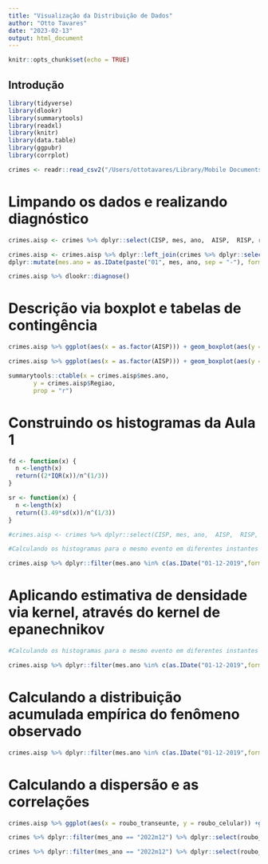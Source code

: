 ```yaml
---
title: "Visualização da Distribuição de Dados"
author: "Otto Tavares"
date: "2023-02-13"
output: html_document
---
```


```r
knitr::opts_chunk$set(echo = TRUE)
```


## Introdução

```r
library(tidyverse)
library(dlookr)
library(summarytools)
library(readxl)
library(knitr)
library(data.table)
library(ggpubr)
library(corrplot)
```


```r
crimes <- readr::read_csv2("/Users/ottotavares/Library/Mobile Documents/com~apple~CloudDocs/Documents/infnet/Análise Exploratoria de Dados/dados_utilizados/BaseDPEvolucaoMensalCisp.csv")
```
# Limpando os dados e realizando diagnóstico

```r

crimes.aisp <- crimes %>% dplyr::select(CISP, mes, ano,  AISP,  RISP, roubo_transeunte, roubo_celular) %>% dplyr::mutate(mes.ano = as.IDate(paste("01", mes, ano, sep = "-"), format = "%d-%m-%Y")) %>% dplyr::filter(mes.ano %in% c(as.IDate("01-12-2019",format = "%d-%m-%Y") ,as.IDate("01-12-2022",format = "%d-%m-%Y"))) %>% dplyr::group_by(AISP, mes.ano) %>% dplyr::summarise(roubo_transeunte = sum(roubo_transeunte), roubo_celular = sum(roubo_celular))

crimes.aisp <- crimes.aisp %>% dplyr::left_join(crimes %>% dplyr::select(AISP, Regiao, mes, ano) %>% 
dplyr::mutate(mes.ano = as.IDate(paste("01", mes, ano, sep = "-"), format = "%d-%m-%Y")) %>% dplyr::filter(mes.ano %in% c(as.IDate("01-12-2019",format = "%d-%m-%Y") ,as.IDate("01-12-2022",format = "%d-%m-%Y"))) %>% dplyr::distinct(AISP, mes.ano, Regiao), by = c("AISP" = "AISP", "mes.ano"="mes.ano"))

crimes.aisp %>% dlookr::diagnose()

```

# Descrição via boxplot e tabelas de contingência

```r

crimes.aisp %>% ggplot(aes(x = as.factor(AISP))) + geom_boxplot(aes(y = roubo_transeunte)) + xlab('Batalhões') + ylab('Roubo à Transeunte')
```

```r

crimes.aisp %>% ggplot(aes(x = as.factor(AISP))) + geom_boxplot(aes(y = roubo_celular)) + xlab('Batalhões') + ylab('Roubo de Celular')
```

```r

summarytools::ctable(x = crimes.aisp$mes.ano, 
       y = crimes.aisp$Regiao, 
       prop = "r") 

```


# Construindo os histogramas da Aula 1

```r

fd <- function(x) {
  n <-length(x)
  return((2*IQR(x))/n^(1/3))
}

sr <- function(x) {
  n <-length(x)
  return((3.49*sd(x))/n^(1/3))
}

#crimes.aisp <- crimes %>% dplyr::select(CISP, mes, ano,  AISP,  RISP, roubo_transeunte) %>% dplyr::mutate(mes.ano = as.IDate(paste("01", mes, ano, sep = "-"), format = "%d-%m-%Y")) %>% dplyr::group_by(AISP, mes.ano) %>% dplyr::summarise(roubo_transeunte = sum(roubo_transeunte))

#Calculando os histogramas para o mesmo evento em diferentes instantes de tempo

crimes.aisp %>% dplyr::filter(mes.ano %in% c(as.IDate("01-12-2019",format = "%d-%m-%Y") ,as.IDate("01-12-2022",format = "%d-%m-%Y"))) %>% ggplot(aes(x = roubo_transeunte)) + geom_histogram(aes(y = after_stat(density)), binwidth=fd, fill = 'lightblue') + facet_wrap(~mes.ano)
```

# Aplicando estimativa de densidade via kernel, através do kernel de epanechnikov

```r
#Calculando os histogramas para o mesmo evento em diferentes instantes de tempo

crimes.aisp %>% dplyr::filter(mes.ano %in% c(as.IDate("01-12-2019",format = "%d-%m-%Y") ,as.IDate("01-12-2022",format = "%d-%m-%Y"))) %>% ggplot(aes(x = roubo_transeunte)) + geom_histogram(aes(y = after_stat(density)), binwidth=fd, fill = 'lightblue') + geom_density(kernel = 'epanechnikov')+ facet_wrap(~mes.ano)
```


# Calculando a distribuição acumulada empírica do fenômeno observado

```r

crimes.aisp %>% dplyr::filter(mes.ano %in% c(as.IDate("01-12-2019",format = "%d-%m-%Y") ,as.IDate("01-12-2022",format = "%d-%m-%Y"))) %>% ggplot(aes(x = roubo_transeunte)) +stat_ecdf(geom = "step") + facet_wrap(~mes.ano)
```



# Calculando a dispersão e as correlações

```r

crimes.aisp %>% ggplot(aes(x = roubo_transeunte, y = roubo_celular)) +geom_point() + facet_wrap(~mes.ano) + stat_cor(method="pearson") + xlab('Roubo a Transeunte') + ylab('Roubo de Celular')
```


```r

crimes %>% dplyr::filter(mes_ano == "2022m12") %>% dplyr::select(roubo_veiculo, roubo_transeunte) %>% cor(., method = "pearson") %>% corrplot(., title = 'Pearson')

```


```r

crimes %>% dplyr::filter(mes_ano == "2022m12") %>% dplyr::select(roubo_veiculo, roubo_transeunte) %>% cor(., method = "spearman") %>% corrplot(., title = 'Spearman')

```


